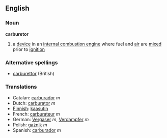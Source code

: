 ==English==
===Noun===
'''carburetor'''
{{wikipedia}}
#a [[device]] in an [[internal combustion engine]] where fuel and [[air]] are [[mix]]ed prior to [[ignition]]

===Alternative spellings===
* [[carburettor]] (British)

===Translations===
*Catalan: [[carburador]] ''m''
*Dutch: [[carburator]] ''m''
*[[Finnish]]: [[kaasutin]]
*French: [[carburateur]] ''m''
*German: [[Vergaser]] ''m'', [[Verdampfer]] ''m''
*Polish: [[gaźnik]] ''m''
*Spanish: [[carburador]] ''m''